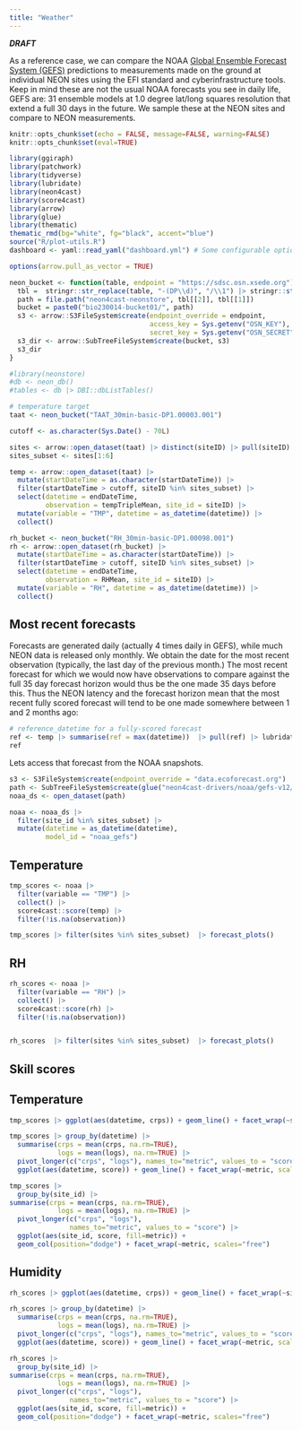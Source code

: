 ```yaml
---
title: "Weather"
---
```


***DRAFT***

As a reference case, we can compare the NOAA [Global Ensemble Forecast System (GEFS)](https://www.ncei.noaa.gov/products/weather-climate-models/global-ensemble-forecast) predictions to measurements made on the ground at individual NEON sites using the EFI standard and cyberinfrastructure tools. Keep in mind these are not the usual NOAA forecasts you see in daily life, GEFS are: 31 ensemble models at 1.0 degree lat/long squares resolution that extend a full 30 days in the future. We sample these at the NEON sites and compare to NEON measurements.

```r
knitr::opts_chunk$set(echo = FALSE, message=FALSE, warning=FALSE)
knitr::opts_chunk$set(eval=TRUE)
```

```r
library(ggiraph)
library(patchwork)
library(tidyverse)
library(lubridate)
library(neon4cast)
library(score4cast)
library(arrow)
library(glue)
library(thematic)
thematic_rmd(bg="white", fg="black", accent="blue")
source("R/plot-utils.R")
dashboard <- yaml::read_yaml("dashboard.yml") # Some configurable options

options(arrow.pull_as_vector = TRUE)

```



```r
neon_bucket <- function(table, endpoint = "https://sdsc.osn.xsede.org") {
  tbl =  stringr::str_replace(table, "-(DP\\d)", "/\\1") |> stringr::str_split_1("/")
  path = file.path("neon4cast-neonstore", tbl[[2]], tbl[[1]])
  bucket = paste0("bio230014-bucket01/", path)
  s3 <- arrow::S3FileSystem$create(endpoint_override = endpoint,
                                   access_key = Sys.getenv("OSN_KEY"),
                                   secret_key = Sys.getenv("OSN_SECRET"))
  s3_dir <- arrow::SubTreeFileSystem$create(bucket, s3)
  s3_dir
}

#library(neonstore)
#db <- neon_db()
#tables <- db |> DBI::dbListTables()


```


```r
# temperature target
taat <- neon_bucket("TAAT_30min-basic-DP1.00003.001")

cutoff <- as.character(Sys.Date() - 70L)

sites <- arrow::open_dataset(taat) |> distinct(siteID) |> pull(siteID)
sites_subset <- sites[1:6]

temp <- arrow::open_dataset(taat) |> 
  mutate(startDateTime = as.character(startDateTime)) |>
  filter(startDateTime > cutoff, siteID %in% sites_subset) |>
  select(datetime = endDateTime, 
         observation = tempTripleMean, site_id = siteID) |>
  mutate(variable = "TMP", datetime = as_datetime(datetime)) |>
  collect()

```


```r

rh_bucket <- neon_bucket("RH_30min-basic-DP1.00098.001")
rh <- arrow::open_dataset(rh_bucket) |> 
  mutate(startDateTime = as.character(startDateTime)) |>
  filter(startDateTime > cutoff, siteID %in% sites_subset) |>
  select(datetime = endDateTime, 
         observation = RHMean, site_id = siteID) |>
  mutate(variable = "RH", datetime = as_datetime(datetime)) |>
  collect()
```


## Most recent forecasts

Forecasts are generated daily (actually 4 times daily in GEFS), while much NEON data is released only monthly. We obtain the date for the most recent observation (typically, the last day of the previous month.)  The most recent forecast for which we would now have observations to compare against the full 35 day forecast horizon would thus be the one made 35 days before this.  Thus the NEON latency and the forecast horizon mean that the most recent fully scored forecast will tend to be one made somewhere between 1 and 2 months ago:

```r
# reference_datetime for a fully-scored forecast
ref <- temp |> summarise(ref = max(datetime))  |> pull(ref) |> lubridate::as_date() -35L
ref
```

Lets access that forecast from the NOAA snapshots.


```r
s3 <- S3FileSystem$create(endpoint_override = "data.ecoforecast.org")
path <- SubTreeFileSystem$create(glue("neon4cast-drivers/noaa/gefs-v12/stage1/0/{ref}"), s3)
noaa_ds <- open_dataset(path) 
```



```r
noaa <- noaa_ds |> 
  filter(site_id %in% sites_subset) |>
  mutate(datetime = as_datetime(datetime),
         model_id = "noaa_gefs")
```







::: panel-tabset
## Temperature

```r
tmp_scores <- noaa |> 
  filter(variable == "TMP") |> 
  collect() |>
  score4cast::score(temp) |> 
  filter(!is.na(observation))

tmp_scores |> filter(sites %in% sites_subset)  |> forecast_plots()
```

## RH

```r
rh_scores <- noaa |> 
  filter(variable == "RH") |> 
  collect() |>
  score4cast::score(rh) |> 
  filter(!is.na(observation)) 


rh_scores  |> filter(sites %in% sites_subset)  |> forecast_plots()
```


:::

## Skill scores

::: panel-tabset

## Temperature

```r
tmp_scores |> ggplot(aes(datetime, crps)) + geom_line() + facet_wrap(~site_id)
```

```r

tmp_scores |> group_by(datetime) |> 
  summarise(crps = mean(crps, na.rm=TRUE),
            logs = mean(logs), na.rm=TRUE) |>
  pivot_longer(c("crps", "logs"), names_to="metric", values_to = "score") |>
  ggplot(aes(datetime, score)) + geom_line() + facet_wrap(~metric, scales="free")

```
```r
tmp_scores |> 
  group_by(site_id) |>
summarise(crps = mean(crps, na.rm=TRUE),
            logs = mean(logs), na.rm=TRUE) |>
  pivot_longer(c("crps", "logs"), 
               names_to="metric", values_to = "score") |>
  ggplot(aes(site_id, score, fill=metric)) + 
  geom_col(position="dodge") + facet_wrap(~metric, scales="free")

```


## Humidity

```r
rh_scores |> ggplot(aes(datetime, crps)) + geom_line() + facet_wrap(~site_id)
```

```r

rh_scores |> group_by(datetime) |> 
  summarise(crps = mean(crps, na.rm=TRUE),
            logs = mean(logs), na.rm=TRUE) |>
  pivot_longer(c("crps", "logs"), names_to="metric", values_to = "score") |>
  ggplot(aes(datetime, score)) + geom_line() + facet_wrap(~metric, scales="free")

```
```r
rh_scores |> 
  group_by(site_id) |>
summarise(crps = mean(crps, na.rm=TRUE),
            logs = mean(logs), na.rm=TRUE) |>
  pivot_longer(c("crps", "logs"), 
               names_to="metric", values_to = "score") |>
  ggplot(aes(site_id, score, fill=metric)) + 
  geom_col(position="dodge") + facet_wrap(~metric, scales="free")

```
:::

